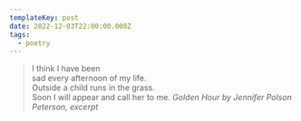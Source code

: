 ```yaml
---
templateKey: post
date: 2022-12-03T22:00:00.000Z
tags:
  - poetry
---
```

> I think I have been<br/>
> sad every afternoon of my life.<br/>
> Outside a child runs in the grass.<br/>
> Soon I will appear and call her to me.
> <cite>Golden Hour by Jennifer Polson Peterson, excerpt</cite>
